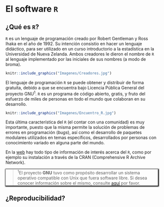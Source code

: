 # El software `R` {#R}

## ¿Qué es `R`?

`R` es un lenguaje de programación creado por Robert Gentleman y Ross Ihaka en el año de 1992. Su intención consistio en hacer un lenguaje didáctico, para ser utilizado en un curso introductorio a la estadística en la Universidad de Nueva Zelanda. Ambos creadores le dieron el nombre de `R` al lenguaje implementado por las iniciales de sus nombres (a modo de broma).

```r
knitr::include_graphics("Imagenes/Creadores.jpg")
```

El lenguaje de programación `R` se puede obtener y distribuir de forma gratuita, debido a que se encuentra bajo Licencia Pública General del proyecto GNU<sup>1</sup>. `R` es un programa de código abierto, gratis, y fruto del esfuerzo de miles de personas en todo el mundo que colaboran en su desarrollo.

```r
knitr::include_graphics("Imagenes/Encuentro_R.jpg")
```

Esta última característica del `R` (el contar con una comunidad) es muy importante, puesto que la misma permite la solución de problemas de errores en programación (*bugs*), así como el desarrollo de paquetes modulares utilizados en temas específicos, desarrollados por personas con conocimiento variado en alguna parte del mundo.

En la [web](https://www.r-project.org/index.html) hay todo tipo de información de interés acerca del `R`, como por ejemplo su instalación a través de la CRAN (Comprehensive R Archive Network).

<div style="-moz-box-shadow: 1px 1px 3px 2px #000000;
  -webkit-box-shadow: 1px 1px 3px 2px #000000;
  box-shadow:         1px 1px 3px 2px #000000;">
> <i class="fa fa-paperclip"></i>
<sup>1</sup>El proyecto **GNU** tuvo como propósito desarrollar un sistema operativo compatible con Unix que fuera software libre. Si desea conocer información sobre el mismo, consulte [aquí](http://www.gnu.org/) por favor.
</div>

## ¿Reproducibilidad?



